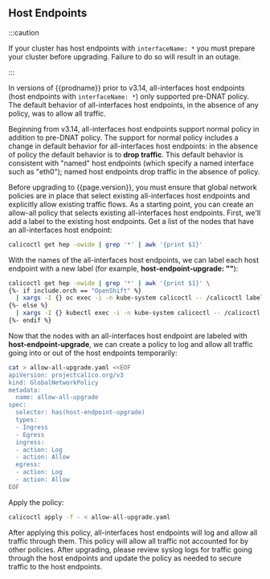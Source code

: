 ## Host Endpoints

:::caution

If your cluster has host endpoints with `interfaceName: *` you must prepare your cluster before
upgrading. Failure to do so will result in an outage.

:::

In versions of {{prodname}} prior to v3.14, all-interfaces host endpoints (host endpoints with `interfaceName: *`) only supported pre-DNAT policy.
The default behavior of all-interfaces host endpoints, in the absence of any policy, was to allow all traffic.

Beginning from v3.14, all-interfaces host endpoints support normal policy in addition to pre-DNAT policy.
The support for normal policy includes a change in default behavior for all-interfaces host endpoints: in the absence of policy the default behavior
is to **drop traffic**. This default behavior is consistent with "named" host endpoints (which specify a named interface such as "eth0"); named host endpoints
drop traffic in the absence of policy.

Before upgrading to {{page.version}}, you must ensure that global network policies are in place that select existing all-interfaces host endpoints and
explicitly allow existing traffic flows. As a starting point, you can create an allow-all policy that selects existing all-interfaces host endpoints.
First, we'll add a label to the existing host endpoints. Get a list of the nodes that have an all-interfaces host endpoint:

```bash
calicoctl get hep -owide | grep '*' | awk '{print $1}'
```

With the names of the all-interfaces host endpoints, we can label each host endpoint with a new label (for example, **host-endpoint-upgrade: ""**):

```bash
calicoctl get hep -owide | grep '*' | awk '{print $1}' \
{%- if include.orch == "OpenShift" %}
  | xargs -I {} oc exec -i -n kube-system calicoctl -- /calicoctl label hostendpoint {} host-endpoint-upgrade=
{%- else %}
  | xargs -I {} kubectl exec -i -n kube-system calicoctl -- /calicoctl label hostendpoint {} host-endpoint-upgrade=
{%- endif %}
```

Now that the nodes with an all-interfaces host endpoint are labeled with **host-endpoint-upgrade**, we can create a policy to log and allow all traffic
going into or out of the host endpoints temporarily:

```bash
cat > allow-all-upgrade.yaml <<EOF
apiVersion: projectcalico.org/v3
kind: GlobalNetworkPolicy
metadata:
  name: allow-all-upgrade
spec:
  selector: has(host-endpoint-upgrade)
  types:
  - Ingress
  - Egress
  ingress:
  - action: Log
  - action: Allow
  egress:
  - action: Log
  - action: Allow
EOF
```

Apply the policy:

```bash
calicoctl apply -f - < allow-all-upgrade.yaml
```

After applying this policy, all-interfaces host endpoints will log and allow all traffic through them.
This policy will allow all traffic not accounted for by other policies.
After upgrading, please review syslog logs for traffic going through the host endpoints and update the policy as needed to secure traffic to the host endpoints.
